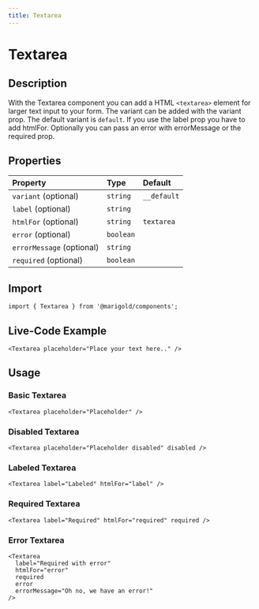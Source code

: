 ```yaml
---
title: Textarea
---
```


# Textarea

## Description

With the Textarea component you can add a HTML `<textarea>` element for larger text input to your form.
The variant can be added with the variant prop. The default variant is `default`.
If you use the label prop you have to add htmlFor. Optionally you can pass an error with errorMessage or the required prop.

## Properties

| Property                  | Type      | Default     |
| :------------------------ | :-------- | :---------- |
| `variant` (optional)      | `string`  | `__default` |
| `label` (optional)        | `string`  |             |
| `htmlFor` (optional)      | `string`  | `textarea`  |
| `error` (optional)        | `boolean` |             |
| `errorMessage` (optional) | `string`  |             |
| `required` (optional)     | `boolean` |             |

## Import

```tsx onlyCode
import { Textarea } from '@marigold/components';
```

## Live-Code Example

```tsx expandCode
<Textarea placeholder="Place your text here.." />
```

## Usage

### Basic Textarea

```tsx
<Textarea placeholder="Placeholder" />
```

### Disabled Textarea

```tsx
<Textarea placeholder="Placeholder disabled" disabled />
```

### Labeled Textarea

```tsx
<Textarea label="Labeled" htmlFor="label" />
```

### Required Textarea

```tsx
<Textarea label="Required" htmlFor="required" required />
```

### Error Textarea

```tsx
<Textarea
  label="Required with error"
  htmlFor="error"
  required
  error
  errorMessage="Oh no, we have an error!"
/>
```
